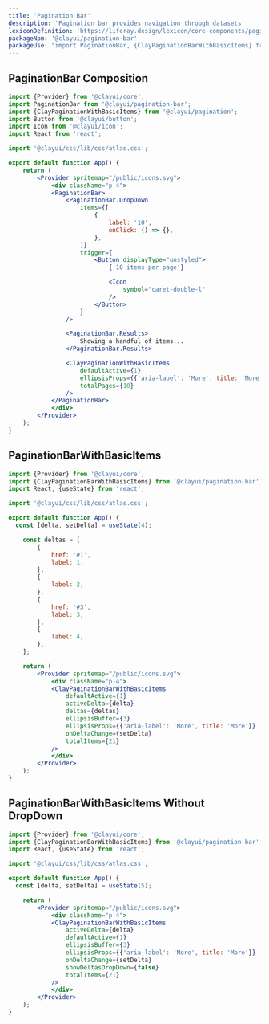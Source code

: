 ```yaml
---
title: 'Pagination Bar'
description: 'Pagination bar provides navigation through datasets'
lexiconDefinition: 'https://liferay.design/lexicon/core-components/pagination/'
packageNpm: '@clayui/pagination-bar'
packageUse: "import PaginationBar, {ClayPaginationBarWithBasicItems} from '@clayui/pagination-bar';"
---
```


## PaginationBar Composition

```jsx preview
import {Provider} from '@clayui/core';
import PaginationBar from '@clayui/pagination-bar';
import {ClayPaginationWithBasicItems} from '@clayui/pagination';
import Button from '@clayui/button';
import Icon from '@clayui/icon';
import React from 'react';

import '@clayui/css/lib/css/atlas.css';

export default function App() {
	return (
		<Provider spritemap="/public/icons.svg">
			<div className="p-4">
  			<PaginationBar>
  				<PaginationBar.DropDown
  					items={[
  						{
  							label: '10',
  							onClick: () => {},
  						},
  					]}
  					trigger={
  						<Button displayType="unstyled">
  							{'10 items per page'}

  							<Icon
  								symbol="caret-double-l"
  							/>
  						</Button>
  					}
  				/>

  				<PaginationBar.Results>
  					Showing a handful of items...
  				</PaginationBar.Results>

  				<ClayPaginationWithBasicItems
  					defaultActive={1}
  					ellipsisProps={{'aria-label': 'More', title: 'More'}}
  					totalPages={10}
  				/>
  			</PaginationBar>
			</div>
		</Provider>
	);
}
```

## PaginationBarWithBasicItems

```jsx preview
import {Provider} from '@clayui/core';
import {ClayPaginationBarWithBasicItems} from '@clayui/pagination-bar';
import React, {useState} from 'react';

import '@clayui/css/lib/css/atlas.css';

export default function App() {
  const [delta, setDelta] = useState(4);

	const deltas = [
		{
			href: '#1',
			label: 1,
		},
		{
			label: 2,
		},
		{
			href: '#3',
			label: 3,
		},
		{
			label: 4,
		},
	];

	return (
		<Provider spritemap="/public/icons.svg">
			<div className="p-4">
    		<ClayPaginationBarWithBasicItems
     			defaultActive={1}
     			activeDelta={delta}
     			deltas={deltas}
     			ellipsisBuffer={3}
     			ellipsisProps={{'aria-label': 'More', title: 'More'}}
     			onDeltaChange={setDelta}
     			totalItems={21}
    		/>
			</div>
		</Provider>
	);
}
```

## PaginationBarWithBasicItems Without DropDown

```jsx preview
import {Provider} from '@clayui/core';
import {ClayPaginationBarWithBasicItems} from '@clayui/pagination-bar';
import React, {useState} from 'react';

import '@clayui/css/lib/css/atlas.css';

export default function App() {
  const [delta, setDelta] = useState(5);

	return (
		<Provider spritemap="/public/icons.svg">
			<div className="p-4">
    		<ClayPaginationBarWithBasicItems
     			activeDelta={delta}
     			defaultActive={1}
     			ellipsisBuffer={3}
     			ellipsisProps={{'aria-label': 'More', title: 'More'}}
     			onDeltaChange={setDelta}
     			showDeltasDropDown={false}
     			totalItems={21}
    		/>
			</div>
		</Provider>
	);
}
```

